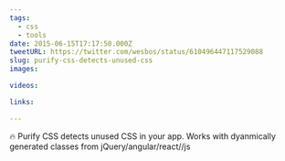 ```yaml
---
tags:
  - css
  - tools
date: 2015-06-15T17:17:50.000Z
tweetURL: https://twitter.com/wesbos/status/610496447117529088
slug: purify-css-detects-unused-css
images:

videos:

links:

---
```

🔥 Purify CSS detects unused CSS in your app. Works with dyanmically generated classes from jQuery/angular/react//js
